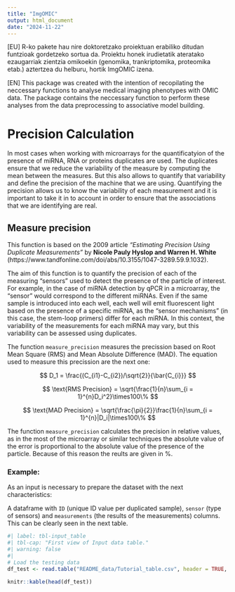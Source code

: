 ```yaml
---
title: "ImgOMIC"
output: html_document
date: "2024-11-22"
---
```


[EU] R-ko pakete hau nire doktoretzako proiektuan erabiliko ditudan funtzioak gordetzeko sortua da. Proiektu honek irudietatik ateratako ezaugarriak zientzia omikoekin (genomika, trankriptomika, proteomika etab.) aztertzea du helburu, hortik ImgOMIC izena.

[EN] This package was created with the intention of recopilating the neccessary functions to analyse medical imaging phenotypes with OMIC data. The package contains the neccessary function to perform these analyses from the data preprocessing to associative model building.

# Precision Calculation

In most cases when working with microarrays for the quantificatyion of the presence of miRNA, RNA or proteins duplicates are used. The duplicates ensure that we reduce the variability of the measure by computing the mean between the measures. But this also allows to quantify that variability and define the precision of the machine that we are using. Quantifying the precision allows us to know the variability of each measurement and it is important to take it in to account in order to ensure that the associations that we are identifying are real.

## Measure precision

This function is based on the 2009 article _"Estimating Precision Using Duplicate Measurements"_ by **Nicole Pauly Hyslop and Warren H. White** (https://www.tandfonline.com/doi/abs/10.3155/1047-3289.59.9.1032). 

The aim of this function is to quantify the precision of each of the measuring "sensors" used to detect the presence of the particle of interest. For example, in the case of miRNA detection by qPCR in a microarray, the "sensor" would correspond to the different miRNAs. Even if the same sample is introduced into each well, each well will emit fluorescent light based on the presence of a specific miRNA, as the "sensor mechanisms" (in this case, the stem-loop primers) differ for each miRNA. In this context, the variability of the measurements for each miRNA may vary, but this variability can be assessed using duplicates.

The function `measure_precision` measures the precission based on Root Mean Square (RMS) and Mean Absolute Difference (MAD). The equation used to measure this precission are the next one: 

$$
D_1 = \frac{(C_{i1}-C_{i2})/\sqrt{2}}{\bar{C_{i}}}
$$

$$
\text{RMS Precision} = \sqrt{\frac{1}{n}\sum_{i = 1}^{n}D_i^2}\times100\%
$$

$$
\text{MAD Precision} = \sqrt{\frac{\pi}{2}}\frac{1}{n}\sum_{i = 1}^{n}|D_i|\times100\%
$$

The function `measure_precision` calculates the precision in relative values, as in the most of the microarray or similar techniques the absolute value of the error is proportional to the absolute value of the presence of the particle. Because of this reason the reults are given in %.

### Example:

As an input is necessary to prepare the dataset with the next characteristics: 

A dataframe with `ID` (unique ID value per duplicated sample), `sensor` (type of sensors) and `measurements` (the results of the measurements) columns. This can be clearly seen in the next table.

```r
#| label: tbl-input_table
#| tbl-cap: "First view of Input data table."
#| warning: false
#| 
# Load the testing data
df_test <- read.table("README_data/Tutorial_table.csv", header = TRUE, sep = ",")

knitr::kable(head(df_test))
```

